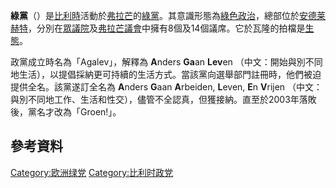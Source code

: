 {{Multiple issues|
{{Expand language|1=nl|time=2020-12-19T14:38:44+00:00}}
{{Unreferenced|time=2020-12-20T20:54:03+00:00}}
}}
{{Infobox political party
 | party_name = 綠黨
 | name_native = Groen
 | party_logo = Logo Groen.svg
 | colorcode = {{BE party c|Groen}}
  | leader =
 | position = 
 | foundation = 1980年
 | ideology = [[綠色政治|綠色政治]] <ref>{{cite web|url=http://www.demsoc.org/2014/02/06/groen-green/|date=2014-02-06|last=Terry|first=Chris|title=Flemish Liberals and Democrats|publisher=The Democratic Society|accessdate=2018-10-05}}</ref>、左翼<ref>{{cite book |editor1-last=van Haute |editor1-first=Emily |title=Green Parties in Europe |date=28 April 2016 |publisher=Routledge |isbn=9781317124542 |page=49 |url=https://books.google.com/books?id=LNgRDAAAQBAJ&q=Groen+belgium+%22left-wing%22&pg=PA49 |accessdate=25 June 2018}}</ref>
 | youth_wing = 
 | international = [[全球綠黨|全球綠黨]]
 | european = [[歐洲綠黨|歐洲綠黨]]
 | europarl = [[綠黨/歐洲自由聯盟|綠黨/歐洲自由聯盟]]
 | colours = [[綠色|綠色]]
 | cartel =
 | country = 比利时
 | predecessor =
 | headquarters = [[安德萊赫特|安德萊赫特]]
| seats1_title  = 眾議院
| seats1        = {{Infobox political party/seats|8|150|hex= {{BE party c|Groen}}}}
| seats2_title  = 參議院
| seats2        = {{Infobox political party/seats|4|71|hex= {{BE party c|Groen}}}}
| seats3_title  = 弗拉芒議會
| seats3        = {{Infobox political party/seats|14|124|hex={{Party meta/color/生態 (比利時)}}}}
|seats5_title = [[布鲁塞尔-首都大区议会|布魯塞爾議會]]
|seats5 = {{Infobox political party/seats|4|89|hex={{Party meta/color/生態 (比利時)}}}}
| seats6_title  = [[歐洲議會|歐洲議會]]
| seats6        = {{Infobox political party/seats|1|22|hex={{Party meta/color/生態 (比利時)}}}}
|  website = [http://www.groen.be www.groen.be]
}}

'''綠黨'''（{{lang-nl|Groen}}）是[[比利時|比利時]]活動於[[弗拉芒|弗拉芒]]的[[綠黨|綠黨]]。其意識形態為[[綠色政治|綠色政治]]，總部位於[[安德莱赫特|安德莱赫特]]，分別在[[眾議院_(比利時)|眾議院]]及[[弗拉芒議會|弗拉芒議會]]中擁有8個及14個議席。它於瓦隆的拍檔是[[生態_(比利時)|生態]]。

政黨成立時名為「Agalev」，解釋為 '''A'''nders '''Ga'''an '''Lev'''en （中文：開始與別不同地生活），以提倡採納更可持續的生活方式。當該黨向選舉部門註冊時，他們被迫提供全名。該黨遂訂全名為 '''A'''nders '''G'''aan '''A'''rbeiden, '''L'''even, '''E'''n '''V'''rijen （中文：與別不同地工作、生活和性交），儘管不全認真，但獲接納。直至於2003年落敗後，黨名才改為「Groen!」。

== 參考資料 ==
{{reflist}}

{{綠黨}}
{{Authority control}}

[[Category:欧洲绿党|Category:欧洲绿党]]
[[Category:比利时政党|Category:比利时政党]]